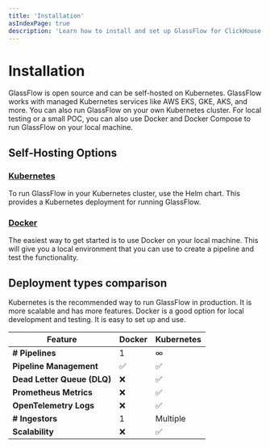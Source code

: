 ```yaml
---
title: 'Installation'
asIndexPage: true
description: 'Learn how to install and set up GlassFlow for ClickHouse Streaming ETL'
---
```


# Installation

GlassFlow is open source and can be self-hosted on Kubernetes. GlassFlow works with managed Kubernetes services like AWS EKS, GKE, AKS, and more.
You can also run GlassFlow on your own Kubernetes cluster. 
For local testing or a small POC, you can also use Docker and Docker Compose to run GlassFlow on your local machine.

## Self-Hosting Options

### [Kubernetes](/installation/kubernetes)

To run GlassFlow in your Kubernetes cluster, use the Helm chart. This provides a Kubernetes deployment for running GlassFlow.

### [Docker](/installation/docker)

The easiest way to get started is to use Docker on your local machine. This will give you a local environment that you can use to create a pipeline and test the functionality.

## Deployment types comparison

Kubernetes is the recommended way to run GlassFlow in production. It is more scalable and has more features.
Docker is a good option for local development and testing. It is easy to set up and use.

<div style={{ display: 'flex', justifyContent: 'center', margin: '20px 0' }}>

| Feature | Docker | Kubernetes |
|---------|--------|----------|
| **# Pipelines** | 1 | ∞ |
| **Pipeline Management** | ✅ | ✅ |
| **Dead Letter Queue (DLQ)** | ❌ | ✅ |
| **Prometheus Metrics** | ❌ | ✅ |
| **OpenTelemetry Logs** | ❌ | ✅ |
| **# Ingestors** | 1 | Multiple |
| **Scalability** | ❌ | ✅ |

</div>